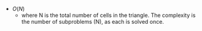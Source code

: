 - $O(N)$
    - where N is the total number of cells in the triangle. The complexity is the number of subproblems (N), as each is solved once.